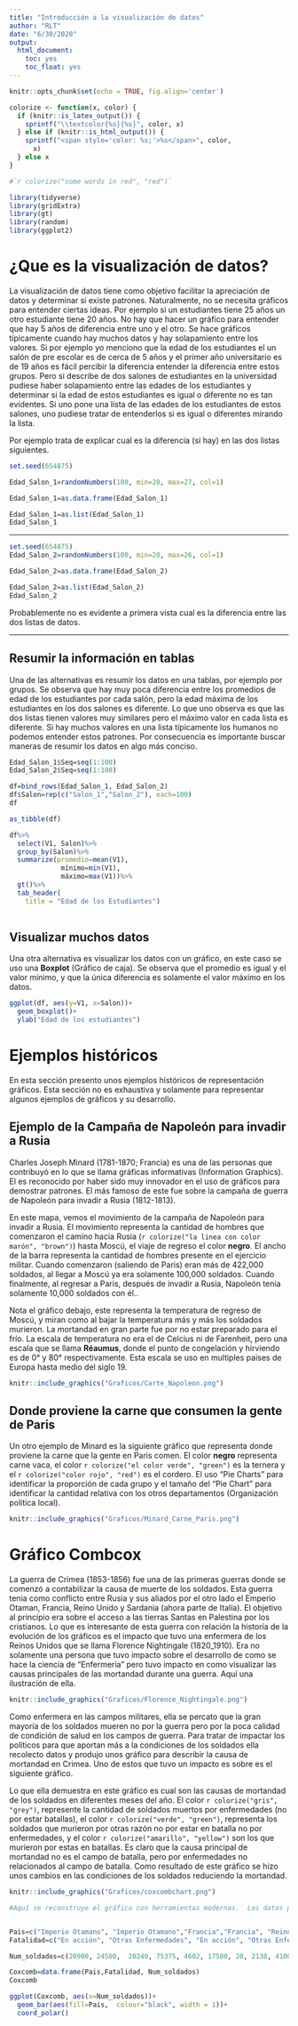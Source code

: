```yaml
---
title: "Introducción a la visualización de datos"
author: "RLT"
date: "6/30/2020"
output: 
  html_document:
    toc: yes
    toc_float: yes
---
```


```r
knitr::opts_chunk$set(echo = TRUE, fig.align='center')
```


```r
colorize <- function(x, color) {
  if (knitr::is_latex_output()) {
    sprintf("\\textcolor{%s}{%s}", color, x)
  } else if (knitr::is_html_output()) {
    sprintf("<span style='color: %s;'>%s</span>", color, 
      x)
  } else x
}

#`r colorize("some words in red", "red")`
```

```r
library(tidyverse)
library(gridExtra)
library(gt)
library(random)
library(ggplot2)
```




# ¿Que es la visualización de datos?

La visualización de datos tiene como objetivo facilitar la apreciación de datos y determinar si existe patrones. Naturalmente, no se necesita gráficos para entender ciertas ideas.  Por ejemplo si un estudiantes tiene 25 años un otro estudiante tiene 20 años. No hay que hacer un gráfico para entender que hay 5 años de diferencia entre uno y el otro. Se hace gráficos típicamente cuando hay muchos datos y hay solapamiento entre los valores.  Si por ejemplo yo menciono que la edad de los estudiantes el un salón de pre escolar es de cerca de 5 años y el primer año universitario es de 19 años es fácil percibir la diferencia entender la diferencia entre estos grupos.  Pero si describe de dos salones de estudiantes en la universidad pudiese haber solapamiento entre las edades de los estudiantes y determinar si la edad de estos estudiantes es igual o diferente no es tan evidentes. Si uno pone una lista de las edades de los estudiantes de estos salones, uno pudiese tratar de entenderlos si es igual o diferentes mirando la lista.   

Por ejemplo trata de explicar cual es la diferencia (si hay) en las dos listas siguientes. 


```r
set.seed(654875)

Edad_Salon_1=randomNumbers(100, min=20, max=27, col=1)

Edad_Salon_1=as.data.frame(Edad_Salon_1)

Edad_Salon_1=as.list(Edad_Salon_1)
Edad_Salon_1
```

****

```r

set.seed(654875)
Edad_Salon_2=randomNumbers(100, min=20, max=26, col=1)

Edad_Salon_2=as.data.frame(Edad_Salon_2)

Edad_Salon_2=as.list(Edad_Salon_2)
Edad_Salon_2
```

Probablemente no es evidente a primera vista cual es la diferencia entre las dos listas de datos.  


***
## Resumir la información en tablas

Una de las alternativas es resumir los datos en una tablas, por ejemplo por grupos. Se observa que hay muy poca diferencia entre los promedios de edad de los estudiantes por cada salón, pero la edad máxima de los estudiantes en los dos salones es diferente. Lo que uno observa es que las dos listas tienen valores muy similares pero el máximo valor en cada lista es diferente. Si hay muchos valores en una lista típicamente los humanos no podemos entender estos patrones. Por consecuencia es importante buscar maneras de resumir los datos en algo más conciso. 

```r
Edad_Salon_1$Seq=seq(1:100)
Edad_Salon_2$Seq=seq(1:100)

df=bind_rows(Edad_Salon_1, Edad_Salon_2)
df$Salon=rep(c("Salon_1","Salon_2"), each=100)
df

```


```r
as_tibble(df)
```

```r
df%>%
  select(V1, Salon)%>%
  group_by(Salon)%>%
  summarize(promedio=mean(V1), 
             mínimo=min(V1),
             máximo=max(V1))%>%
  gt()%>%
  tab_header(
    title = "Edad de los Estudiantes")
  
```


## Visualizar muchos datos

Una otra alternativa es visualizar los datos con un gráfico, en este caso se uso una **Boxplot** (Gráfico de caja). Se observa que el promedio es igual y el valor mínimo, y que la única diferencia es solamente el valor máximo en los datos.    

```r
ggplot(df, aes(y=V1, x=Salon))+
  geom_boxplot()+
  ylab("Edad de los estudiantes")
```

# Ejemplos históricos

En esta sección presento unos ejemplos históricos de representación gráficos. Esta sección no es exhaustiva y solamente para representar algunos ejemplos de gráficos y su desarrollo.  

## Ejemplo de la Campaña de Napoleón para invadir a Rusia

Charles Joseph Minard (1781-1870; Francia) es una de las personas que contribuyó en lo que se llama gráficas informativas (Information Graphics).  El es reconocido por haber sido muy innovador en el uso de gráficos para demostrar patrones.  El más famoso de este fue sobre la campaña de guerra de Napoleón para invadir a Rusia (1812-1813).       

En este mapa, vemos el movimiento de la campaña de Napoleón para invadir a Rusia. El movimiento representa la cantidad de hombres que comenzaron el camino hacia Rusia (`r colorize("la linea con color marón", "brown")`) hasta Moscú, el viaje de regreso el color **negro**. El ancho de la barra representa la cantidad de hombres presente en el ejercicio militar. Cuando comenzaron (saliendo de Paris) eran más de 422,000 soldados, al llegar a Moscú ya era solamente 100,000 soldados. Cuando finalmente, al regresar a Paris, después de invadir a Rusia, Napoleón tenia solamente 10,000 soldados con él..   

Nota el gráfico debajo, este representa la temperatura de regreso de Moscú, y miran como al bajar la temperatura más y más los soldados murieron. La mortandad en gran parte fue por no estar preparado para el frío. La escala de temperatura no era el de Celcius ni de Farenheit, pero una escala que se llama **Réaumus**, donde el punto de congelación y hirviendo es de 0° y 80° respectivamente. Esta escala se uso en multiples paises de Europa hasta medio del siglo 19.    

```r
knitr::include_graphics("Graficos/Carte_Napoleon.png")
```

## Donde proviene la carne que consumen la gente de Paris

Un otro ejemplo de Minard es la siguiente gráfico que representa donde proviene la carne que la gente en Paris comen. El color **negro** representa carne vaca, el color `r colorize("el color verde", "green")` es la ternera y el `r colorize("color rojo", "red")` es el cordero.  El uso "Pie Charts" para identificar la proporción de cada grupo y el tamaño del "Pie Chart"  para identificar la cantidad relativa con los otros departamentos (Organización política local).  

```r
knitr::include_graphics("Graficos/Minard_Carne_Paris.png")
```

# Gráfico Combcox 

La guerra de Crimea (1853-1856) fue una de las primeras guerras donde se comenzó a contabilizar la causa de muerte de los soldados. Esta guerra tenia como conflicto entre Rusia y sus aliados por el otro lado el Emperio Otaman, Francia, Reino Unido y Sardania (ahora parte de Italia). El objetivo al principio era sobre el acceso a las tierras Santas en Palestina por los cristianos.  Lo que es interesante de esta guerra con relación la historía de la evolución de los gráficos es el impacto que tuvo una enfermera de los Reinos Unidos que se llama Florence Nightingale (1820_1910).   Era no solamente una persona que tuvo impacto sobre el desarrollo de como se hace la ciencia de "Enfermería" pero tuvo impacto en como visualizar las causas principales de las mortandad durante una guerra. Aquí una ilustración de ella.      


```r
knitr::include_graphics("Graficos/Florence_Nightingale.png")
```

Como enfermera en las campos militares, ella se percato que la gran mayoría de los soldados mueren no por la guerra pero por la poca calidad de condición de salud en los campos de guerra.  Para tratar de impactar los políticos para que aportan más a la condiciones de los soldados ella recolecto datos y produjo unos gráfico para describir la causa de mortandad en Crimea.  Uno de estos que tuvo un impacto es sobre es el siguiente gráfico.  

Lo que ella demuestra en este gráfico es cual son las causas de mortandad de los soldados en diferentes meses del año.  El color `r colorize("gris", "grey")`, represente la cantidad de soldados muertos por enfermedades (no por estar batallas), el color `r colorize("verde", "green")`, representa los soldados que murieron por otras razón no por estar en batalla no por enfermedades, y el color `r colorize("amarillo", "yellow")` son los que murieron por estas en batallas. Es claro que la causa principal de mortandad no es el campo de batalla, pero por enfermedades no relacionados al campo de batalla. Como resultado de este gráfico se hizo unos cambios en las condiciones de los soldados reduciendo la mortandad. 


```r
knitr::include_graphics("Graficos/coxcombchart.png")
```





```r

#Aquí se reconstruye el gráfico con herramientas modernas.  Los datos provienen de la página de Wikipedia **Crimean War**.


Pais=c("Imperio Otamano", "Imperio Otamano","Francia","Francia", "Reino Unidos","Reino Unidos", "Sardinia","Sardania", "Rusia y aliados","Rusia y aliados")
Fatalidad=c("En acción", "Otras Enfermedades", "En acción", "Otras Enfermedades" ,"En acción", "Otras Enfermedades", "En acción", "Otras Enfermedades", "En acción", "Otras Enfermedades")

Num_soldados=c(20900, 24500,  20240, 75375, 4602, 17580, 28, 2138, 41000,89000)

Coxcomb=data.frame(Pais,Fatalidad, Num_soldados)
Coxcomb
```
```r
ggplot(Coxcomb, aes(x=Num_soldados))+
  geom_bar(aes(fill=Pais,  colour="black", width = 1))+
  coord_polar()
```

